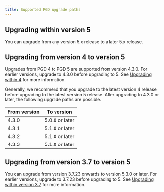```yaml
---
title: Supported PGD upgrade paths
---
```


## Upgrading within version 5

You can upgrade from any version 5.x release to a later 5.x release. 

## Upgrading from version 4 to version 5

Upgrades from PGD 4 to PGD 5 are supported from version 4.3.0. For earlier
versions, upgrade to 4.3.0 before upgrading to 5. See [Upgrading within
4](/pgd/4/upgrades/upgrade_paths/#upgrading-within-version-4) for more
information. 

Generally, we recommend that you upgrade to the latest version 4
release before upgrading to the latest version 5 release. After upgrading to
4.3.0 or later, the following upgrade paths are possible.

| From version | To version |
| ---- | -- |
| 4.3.0 | 5.0.0 or later |
| 4.3.1 | 5.1.0 or later |
| 4.3.2 | 5.1.0 or later |
| 4.3.3 | 5.1.0 or later |

## Upgrading from version 3.7 to version 5

You can upgrade from version 3.7.23 onwards to version 5.3.0 or later. 
For earlier versions, upgrade to 3.7.23 before upgrading to 5. 
See [Upgrading within version 3.7](/pgd/3/upgrades/upgrade_paths/#upgrading-within-version-37) 
for more information. 
